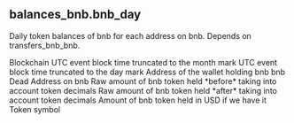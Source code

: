 ## balances_bnb.bnb_day 
Daily token balances of bnb for each address on bnb. Depends on transfers_bnb_bnb.


<ParamField path="blockchain">
Blockchain
</ParamField>
<ParamField path="block_month">
UTC event block time truncated to the month mark
</ParamField>
<ParamField path="block_day">
UTC event block time truncated to the day mark
</ParamField>
<ParamField path="wallet_address">
Address of the wallet holding bnb
</ParamField>
<ParamField path="token_address">
bnb Dead Address on bnb
</ParamField>
<ParamField path="amount_raw">
Raw amount of bnb token held *before* taking into account token decimals
</ParamField>
<ParamField path="amount">
Raw amount of bnb token held *after* taking into account token decimals
</ParamField>
<ParamField path="amount_usd">
Amount of bnb token held in USD if we have it
</ParamField>
<ParamField path="symbol">
Token symbol
</ParamField>
